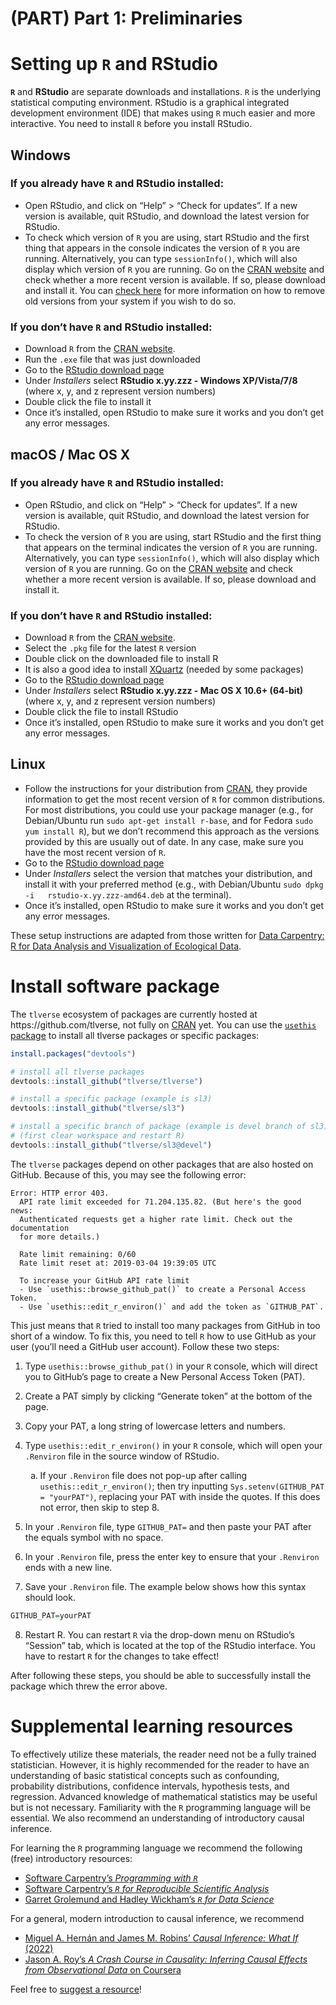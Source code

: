 # (PART) Part 1: Preliminaries {-}

# Setting up `R` and RStudio {-}

**`R`** and **RStudio** are separate downloads and installations. `R` is the
underlying statistical computing environment. RStudio is a graphical integrated
development environment (IDE) that makes using `R` much easier and more
interactive. You need to install `R` before you install RStudio.

## Windows {-}

### If you already have `R` and RStudio installed: {-}

* Open RStudio, and click on "Help" > "Check for updates". If a new version is
  available, quit RStudio, and download the latest version for RStudio.
* To check which version of `R` you are using, start RStudio and the first thing
  that appears in the console indicates the version of `R` you are
  running. Alternatively, you can type `sessionInfo()`, which will also display
  which version of `R` you are running. Go on the [CRAN
  website](https://cran.r-project.org/bin/windows/base/) and check whether a
  more recent version is available. If so, please download and install it. You
  can [check here](https://cran.r-project.org/bin/windows/base/rw-FAQ.html#How-do-I-UNinstall-R_003f)
  for more information on how to remove old versions from your system if you
  wish to do so.

### If you don't have `R` and RStudio installed: {-}

* Download `R` from
  the [CRAN website](http://cran.r-project.org/bin/windows/base/release.htm).
* Run the `.exe` file that was just downloaded
* Go to the [RStudio download page](https://www.rstudio.com/products/rstudio/download/#download)
* Under *Installers* select **RStudio x.yy.zzz - Windows
  XP/Vista/7/8** (where x, y, and z represent version numbers)
* Double click the file to install it
* Once it's installed, open RStudio to make sure it works and you don't get any
  error messages.

## macOS / Mac OS X {-}

### If you already have `R` and RStudio installed: {-}

* Open RStudio, and click on "Help" > "Check for updates". If a new version is
  available, quit RStudio, and download the latest version for RStudio.
* To check the version of `R` you are using, start RStudio and the first thing
  that appears on the terminal indicates the version of `R` you are running.
  Alternatively, you can type `sessionInfo()`, which will also display which
  version of `R` you are running. Go on the [CRAN
  website](https://cran.r-project.org/bin/macosx/) and check whether a more
  recent version is available. If so, please download and install it.

### If you don't have `R` and RStudio installed: {-}

* Download `R` from
  the [CRAN website](http://cran.r-project.org/bin/macosx).
* Select the `.pkg` file for the latest `R` version
* Double click on the downloaded file to install R
* It is also a good idea to install [XQuartz](https://www.xquartz.org/) (needed
  by some packages)
* Go to the [RStudio download
  page](https://www.rstudio.com/products/rstudio/download/#download)
* Under *Installers* select **RStudio x.yy.zzz - Mac OS X 10.6+ (64-bit)**
  (where x, y, and z represent version numbers)
* Double click the file to install RStudio
* Once it's installed, open RStudio to make sure it works and you don't get any
  error messages.

## Linux {-}

* Follow the instructions for your distribution
  from [CRAN](https://cloud.r-project.org/bin/linux), they provide information
  to get the most recent version of `R` for common distributions. For most
  distributions, you could use your package manager (e.g., for Debian/Ubuntu run
  `sudo apt-get install r-base`, and for Fedora `sudo yum install R`), but we
  don't recommend this approach as the versions provided by this are
  usually out of date. In any case, make sure you have the most recent version 
  of `R`.
* Go to the [RStudio download
  page](https://www.rstudio.com/products/rstudio/download/#download)
* Under *Installers* select the version that matches your distribution, and
  install it with your preferred method (e.g., with Debian/Ubuntu `sudo dpkg -i
  rstudio-x.yy.zzz-amd64.deb` at the terminal).
* Once it's installed, open RStudio to make sure it works and you don't get any
  error messages.

These setup instructions are adapted from those written for [Data Carpentry: R
for Data Analysis and Visualization of Ecological
Data](http://www.datacarpentry.org/R-ecology-lesson/).

# Install software package {-}

The `tlverse` ecosystem of packages are currently hosted at
https://github.com/tlverse, not fully on [CRAN](https://CRAN.R-project.org/) yet. 
You can use the [`usethis` package](https://usethis.r-lib.org/) to install all 
tlverse packages or specific packages:

```r
install.packages("devtools")

# install all tlverse packages 
devtools::install_github("tlverse/tlverse")

# install a specific package (example is sl3)
devtools::install_github("tlverse/sl3")

# install a specific branch of package (example is devel branch of sl3)
# (first clear workspace and restart R)
devtools::install_github("tlverse/sl3@devel")

```

The `tlverse` packages depend on other packages that are also hosted on GitHub. 
Because of this, you may see the following error:

```
Error: HTTP error 403.
  API rate limit exceeded for 71.204.135.82. (But here's the good news:
  Authenticated requests get a higher rate limit. Check out the documentation
  for more details.)

  Rate limit remaining: 0/60
  Rate limit reset at: 2019-03-04 19:39:05 UTC

  To increase your GitHub API rate limit
  - Use `usethis::browse_github_pat()` to create a Personal Access Token.
  - Use `usethis::edit_r_environ()` and add the token as `GITHUB_PAT`.
```

This just means that `R` tried to install too many packages from GitHub in too
short of a window. To fix this, you need to tell `R` how to use GitHub as your
user (you'll need a GitHub user account). Follow these two steps:

1. Type `usethis::browse_github_pat()` in your `R` console, which will direct
   you to GitHub's page to create a New Personal Access Token (PAT).
2. Create a PAT simply by clicking "Generate token" at the bottom of the page.
3. Copy your PAT, a long string of lowercase letters and numbers.
4. Type `usethis::edit_r_environ()` in your `R` console, which will open your
   `.Renviron` file in the source window of RStudio.

    a. If your `.Renviron` file does not pop-up after calling
       `usethis::edit_r_environ()`; then try inputting
       `Sys.setenv(GITHUB_PAT = "yourPAT")`, replacing your PAT with inside the
       quotes. If this does not error, then skip to step 8.

5. In your `.Renviron` file, type `GITHUB_PAT=` and then paste your PAT after
   the equals symbol with no space.
6. In your `.Renviron` file, press the enter key to ensure that your `.Renviron`
   ends with a new line.
7. Save your `.Renviron` file. The example below shows how this syntax should
   look.

  ```r
  GITHUB_PAT=yourPAT
  
  ```

8. Restart R. You can restart `R` via the drop-down menu on RStudio's "Session"
   tab, which is located at the top of the RStudio interface. You have to
   restart `R` for the changes to take effect!

After following these steps, you should be able to successfully install the
package which threw the error above.

# Supplemental learning resources {-}

To effectively utilize these materials, the reader need not be a fully trained
statistician. However, it is highly recommended for the reader to have an 
understanding of basic statistical concepts such as confounding, probability 
distributions, confidence intervals, hypothesis tests, and regression. Advanced 
knowledge of mathematical statistics may be useful but is not necessary. 
Familiarity with the `R` programming language will be essential. We also 
recommend an understanding of introductory causal inference.

For learning the `R` programming language we recommend the following (free)
introductory resources:

* [Software Carpentry's _Programming with
    `R`_](http://swcarpentry.github.io/r-novice-inflammation/)
* [Software Carpentry's _`R` for Reproducible Scientific
    Analysis_](http://swcarpentry.github.io/r-novice-gapminder/)
* [Garret Grolemund and Hadley Wickham's _`R` for Data
    Science_](https://r4ds.had.co.nz)

For a general, modern introduction to causal inference, we recommend

* [Miguel A. Hernán and James M. Robins' _Causal Inference: What If_
    (2022)](https://www.hsph.harvard.edu/miguel-hernan/causal-inference-book/)
* [Jason A. Roy's _A Crash Course in Causality: Inferring Causal Effects from
  Observational Data_ on
  Coursera](https://www.coursera.org/learn/crash-course-in-causality)

Feel free to [suggest a
resource](https://github.com/tlverse/tlverse-handbook/issues)!
